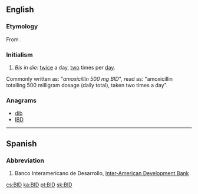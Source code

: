{{also|bid|bíd|-bid}}

==English==
{{wikipedia|dab=bid}}

===Etymology===
From {{etyl|la|en}} {{term|bis|lang=la}} {{term|lang=la|in}} {{m|la|diē}}.

===Initialism===
{{rfc-header|Initialism}}
{{head|en|initialism}}

# {{context|medicine|lang=en}} ''Bis in die'': [[twice]] a day, [[two]] times per [[day]].
Commonly written as: "''amoxicillin 500 mg BID''",  read as: "amoxicillin totalling 500 milligram dosage (daily total), taken two times a day".

===Anagrams===
* [[dib#English|dib]]
* [[IBD#English|IBD]]

----

==Spanish==

===Abbreviation===
{{rfc-header|Abbreviation}}
{{head|es|abbreviation}}

# Banco Interamericano de Desarrollo, [[Inter-American Development Bank]]

[[cs:BID]]
[[ka:BID]]
[[pt:BID]]
[[sk:BID]]